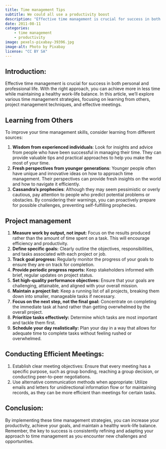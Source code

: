 ```yaml
---
title: Time management Tips
subtitle: We could all use a productivity boost
description: "Effective time management is crucial for success in both personal and professional life. With the right approach, you can achieve more in less time while maintaining a healthy work-life balance"
date: 2011-08-11
categories:
    - time management
    - productivity
image: pexels-pixabay-39396.jpg
image-alt: Photo by Pixabay
license: "CC BY SA"
---
```


## Introduction:

Effective time management is crucial for success in both personal and professional life. With the right approach, you can achieve more in less time while maintaining a healthy work-life balance. In this article, we'll explore various time management strategies, focusing on learning from others, project management techniques, and effective meetings. 

## Learning from Others

To improve your time management skills, consider learning from different sources:

 1. **Wisdom from experienced individuals**: Look for insights and advice from people who have been successful in managing their time. They can provide valuable tips and practical approaches to help you make the most of your time. 
 1. **Fresh perspectives from younger generations**: Younger people often have unique and innovative ideas on how to approach time management. Their perspectives can provide fresh insights on the world and how to navigate it efficiently. 
 1. **Cassandra's prophecies**: Although they may seem pessimistic or overly cautious, pay attention to people who predict potential problems or obstacles. By considering their warnings, you can proactively prepare for possible challenges, preventing self-fulfilling prophecies.

## Project management

1.  **Measure work by output, not input:** Focus on the results produced rather than the amount of time spent on a task. This will encourage efficiency and productivity.
2.  **Define specific goals:** Clearly outline the objectives, responsibilities, and tasks associated with each project or job.
3.  **Track goal progress:** Regularly monitor the progress of your goals to ensure they are on track for completion.
4.  **Provide periodic progress reports:** Keep stakeholders informed with brief, regular updates on project status.
5.  **Set high-quality performance objectives:** Ensure that your goals are challenging, attainable, and aligned with your overall mission.
6.  **Maintain a project list:** Keep a running list of all projects, breaking them down into smaller, manageable tasks if necessary.
7.  **Focus on the next step, not the final goal:** Concentrate on completing the immediate task at hand rather than getting overwhelmed by the overall project.
8.  **Prioritize tasks effectively:** Determine which tasks are most important and tackle them first.
9.  **Schedule your day realistically:** Plan your day in a way that allows for adequate time to complete tasks without feeling rushed or overwhelmed.

## Conducting Efficient Meetings:

1.  Establish clear meeting objectives: Ensure that every meeting has a specific purpose, such as group bonding, reaching a group decision, or conducting peer-to-peer negotiations.
2.  Use alternative communication methods when appropriate: Utilize emails and letters for unidirectional information flow or for maintaining records, as they can be more efficient than meetings for certain tasks. 

## Conclusion: 

By implementing these time management strategies, you can increase your productivity, achieve your goals, and maintain a healthy work-life balance. Remember, the key to success is consistently refining and adapting your approach to time management as you encounter new challenges and opportunities.

